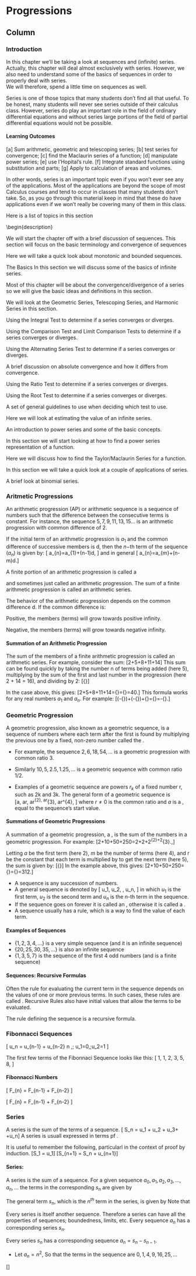 Progressions {data-navmenu="Section 5"}
==================================

Column {.tabset}
-----------------------------

### Introduction


 In this chapter we’ll be taking a look at sequences and (infinite) series. 
 Actually, this chapter will deal almost exclusively with series. 
 However, we also need to understand some of the basics of sequences in order to properly deal with series.  
 We will therefore, spend a little time on sequences as well.

Series is one of those topics that many students don’t find all that useful.  To be honest, many students will never see series outside of their calculus class.  However, series do play an important role in the field of ordinary differential equations and without series large portions of the field of partial differential equations would not be possible.

#### Learning Outcomes

[a] Sum arithmetic, geometric and telescoping series; 
[b] test series for convergence; 
[c] find the Maclaurin series of a function; 
[d] manipulate power series; 
[e] use l'Hopital's rule. 
[f] Integrate standard functions using substitution and parts; 
[g] Apply to calculation of areas and volumes. 






In other words, series is an important topic even if you won’t ever see any of the applications.  Most of the applications are beyond the scope of most Calculus courses and tend to occur in classes that many students don’t take.  So, as you go through this material keep in mind that these do have applications even if we won’t really be covering many of them in this class.
 



Here is a list of topics in this section
 
\begin{description}
\item[Sequences ] We will start the chapter off with a brief discussion of sequences.  This section will focus on the basic terminology and convergence of sequences
 
\item[More on Sequences]  Here we will take a quick look about monotonic and bounded sequences.
 
\item[Series]  The Basics  In this section we will discuss some of the basics of infinite series.


\item[Series Convergence/Divergence]  Most of this chapter will be about the convergence/divergence of a series so we will give the basic ideas and definitions in this section.
 
\item[Special Series]  We will look at the Geometric Series, Telescoping Series, and Harmonic Series in this section.
 
\item[Integral Test]  Using the Integral Test to determine if a series converges or diverges.


\item[Comparison Test/Limit Comparison Test]  Using the Comparison Test and Limit Comparison Tests to determine if a series converges or diverges.
 
\item[Alternating Series Test]  Using the Alternating Series Test to determine if a series converges or diverges.
 
\item[Absolute Convergence]  A brief discussion on absolute convergence and how it differs from convergence.
 
\item[Ratio Test]  Using the Ratio Test to determine if a series converges or diverges.

\item[Root Test]  Using the Root Test to determine if a series converges or diverges.
 
\item[Strategy for Series]  A set of general guidelines to use when deciding which test to use.
 
\item[Estimating the Value of a Series]  Here we will look at estimating the value of an infinite series.
 
\item[Power Series]  An introduction to power series and some of the basic concepts.



\item[Power Series and Functions]  In this section we will start looking at how to find a power series representation of a function.
 
\item[Taylor Series]  Here we will discuss how to find the Taylor/Maclaurin Series for a function.
 
\item[Applications of Series]  In this section we will take a quick look at a couple of applications of series.
 
\item[Binomial Series]  A brief look at binomial series.



### Aritmetic Progressions

An arithmetic progression (AP) or arithmetic sequence is a sequence of numbers such that the difference between the consecutive terms is constant. For instance, the sequence $5, 7, 9, 11, 13, 15 \ldots$ is an arithmetic progression with common difference of 2.




If the initial term of an arithmetic progression is $a_{1}$ and the common difference of successive members is d, then the $n-$th term of the sequence ($a_{n}$) is given by:
\[ a_{n}=a_{1}+(n-1)d, \] 
and in general
\[ a_{n}=a_{m}+(n-m)d.\]



A finite portion of an arithmetic progression is called a \subsubsection{finite arithmetic progression} and sometimes just called an arithmetic progression. The sum of a finite arithmetic progression is called an arithmetic series.



The behavior of the arithmetic progression depends on the common difference d. If the common difference is:

\item Positive, the members (terms) will grow towards positive infinity.
\item Negative, the members (terms) will grow towards negative infinity.




#### Summation of an Arithmetic Progression
The sum of the members of a finite arithmetic progression is called an arithmetic series. For example, consider the sum:
\[2+5+8+11+14\]
This sum can be found quickly by taking the number n of terms being added (here 5), multiplying by the sum of the first and last number in the progression (here 2 + 14 = 16), and dividing by 2:
\[{\frac  {n(a_{1}+a_{n})}{2}}\]


\medskip
In the case above, this gives:
\[2+5+8+11+14={\frac  {5(2+14)}{2}}={\frac  {5\times 16}{2}}=40.\]
This formula works for any real numbers $a_{1}$ and $a_{n}$. For example:
\[\left(-{\frac  {3}{2}}\right)+\left(-{\frac  {1}{2}}\right)+{\frac  {1}{2}}={\frac  {3\left(-{\frac  {3}{2}}+{\frac  {1}{2}}\right)}{2}}=-{\frac  {3}{2}}.\]


### Geometric Progression
A geometric progression, also known as a geometric sequence, is a sequence of numbers where each term after the first is found by multiplying the previous one by a fixed, non-zero number called the \textit{\textbf{common ratio}}. 

* For example, the sequence $2, 6, 18, 54, \ldots$ is a geometric progression with common ratio 3. 

* Similarly $10, 5, 2.5, 1.25, \ldots$ is a geometric sequence with common ratio 1/2.






* Examples of a geometric sequence are powers $r_k$ of a fixed number r, such as 2k and 3k. The general form of a geometric sequence is
\[a,\ ar,\ ar^{2},\ ar^{3},\ ar^{4},\ \ldots \]
where $r \neq 0$ is the common ratio and $a$ is a \textit{\textbf{scale factor}}, equal to the sequence's start value.


#### Summations of Geometric Progressions
A summation of a geometric progression, a \textit{\textbf{geometric series}}, is the sum of the numbers in a geometric progression. For example:
\[2+10+50+250=2+2\times 5+2\times 5^{2}+2\times 5^{3}.\,\]


Letting $a$ be the first term (here 2), $m$ be the number of terms (here 4), and r be the constant that each term is multiplied by to get the next term (here 5), the sum is given by:
\[{\frac  {a(1-r^{m})}{1-r}}\]
In the example above, this gives:
\[2+10+50+250={\frac  {2(1-5^{4})}{1-5}}={\frac  {-1248}{-4}}=312.\]








*  A sequence is any succession of numbers. 
*  A general sequence is denoted by
\[ u_1, u_2, \ldots , u_n, \ldots \]
in which $u_1$ is the first term, $u_2$ is the second term and $u_n$ is the $n$-th 
term in the sequence.
*  If the sequence goes on forever it is called an \textbf{infinite sequence},
otherwise it is called a \textbf{finite sequence}.
*  A sequence usually has a rule, which is a way to find the value of each term.


#### Examples of Sequences

*  $\{1, 2, 3, 4 ,\ldots\}$ is a very simple sequence (and it is an infinite sequence)
*  $\{20, 25, 30, 35, \ldots \}$ is also an infinite sequence
*  $\{1, 3, 5, 7\}$ is the sequence of the first 4 odd numbers (and is a finite sequence)




#### Sequences: Recursive Formulas

\item Often the rule for evaluating the current term in the sequence depends on the values of one or more previous terms.
\item In such cases, these rules are called \textbf{recursive formulas}.
\item Recursive Rules also have initial values that allow the terms to be evaluated.
\item The rule defining the \textit{Fibonacci} sequence is a recursive formula.



### Fibonnacci Sequences



\[ u_n = u_{n-1} + u_{n-2} \qquad \mbox{ for } n \geq 3 ,\; u_1=0,\;u_2=1 \]


The first few terms of the Fibonnaci Sequence looks like this:
\[ 1, 1, 2, 3, 5, 8, \ldots\]


#### Fibonnacci Numbers

\[ F_{n} = F_{n-1} + F_{n-2} \mbox{ For }\]




\[ F_{n} = F_{n-1} + F_{n-2} \mbox{ For }\]





### Series




\item A series is the sum of the terms of a sequence. 
\[ S_n = u_1 + u_2 + u_3+ \ldots +u_n\]
\item A series is usuall expressed in terms pf \textbf{sigma notation}.
\item It is useful to remember the following, particularl in the context of proof by induction.
\[S_1 = u_1\]
\[S_{n+1} = S_n + u_{n+1}\]




#### Series: 

A series is the sum of a sequence. For a given sequence $a_0,a_1,a_2,a_3,\ldots,a_n,\ldots$ the terms in the corresponding \emph{series} $s_n$ are given by

\begin{align*}
  s_0&=a_0
  s_1&=a_0+a_1
  s_2&=a_0+a_1+a_2
  s_3&=a_0+a_1+a_2+a_3,\quad \text{etc}
\end{align*}

The general term $s_n$, which is the $n^{th}$ term in the series, is given by
\begin{equation*}
  s_n=a_0+a_1+a_2+\cdots+a_{n-1}+a_n
\end{equation*}
Note that

\item Every series is itself another sequence. Therefore a series can have all the properties of sequences; boundedness, limits, etc.
\item Every sequence $a_n$ has a corresponding series $s_n$.
\item Every series $s_n$ has a corresponding sequence $a_n=s_n-s_{n-1}$.

*  \textbf{Example}
Let $a_n=n^2$, So that the terms in the sequence are $0,1,4,9,16,25,\ldots$

\[\begin{align*}
  s_0&=0
  s_1&=0+1=1
  s_2&=0+1+4=5
  s_3&=0+1+4+9=14,\quad \text{etc}
\end{align*}\]

